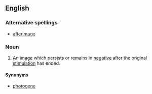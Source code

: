 ==English==
===Alternative spellings===
*[[afterimage]]

===Noun===
{{en-noun|sg=[[after]]-[[image]]}}
# An [[image]] which persists or remains in [[negative]] after the original [[stimulation]] has ended.  

====Synonyms====
*[[photogene]]